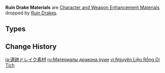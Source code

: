 {{Terminology Infobox
|image        = <gallery>
Item Chaos Storage.png|Storage
Item Chaos Module.png|Module
Item Chaos Bolt.png|Bolt
</gallery>
|type         = Item Groups
|type2        = Character and Weapon Enhancement Materials
|type3        = Character and Weapon Enhancement Material Groups
|source1      = [[Ruin Drakes]]
}}
'''Ruin Drake Materials''' are [[Character and Weapon Enhancement Material]]s dropped by [[Ruin Drakes]].

==Types==
{{Material Quality
|2=Chaos Storage
|3=Chaos Module
|4=Chaos Bolt
}}

==Change History==
{{Change History|3.0}}
[[Category:Ruin Drake Materials| ]]

[[ja:遺跡ドレイク素材]]
[[ru:Материалы дракона руин]]
[[vi:Nguyên Liệu Rồng Di Tích]]